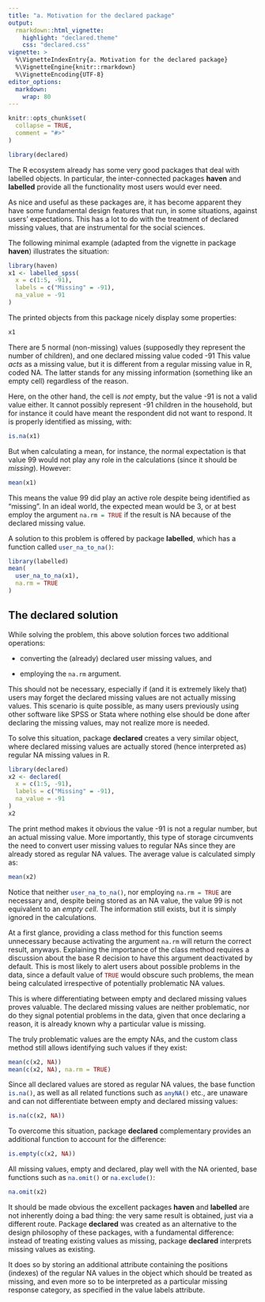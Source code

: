 ```yaml
---
title: "a. Motivation for the declared package"
output: 
  rmarkdown::html_vignette:
    highlight: "declared.theme"
    css: "declared.css"
vignette: >
  %\VignetteIndexEntry{a. Motivation for the declared package}
  %\VignetteEngine{knitr::rmarkdown}
  %\VignetteEncoding{UTF-8}
editor_options: 
  markdown: 
    wrap: 80
---
```


```r
knitr::opts_chunk$set(
  collapse = TRUE,
  comment = "#>"
)
```

```r
library(declared)
```

The R ecosystem already has some very good packages that deal with labelled
objects. In particular, the inter-connected packages **haven** and **labelled**
provide all the functionality most users would ever need.

As nice and useful as these packages are, it has become apparent they have some
fundamental design features that run, in some situations, against users'
expectations. This has a lot to do with the treatment of declared missing
values, that are instrumental for the social sciences.

The following minimal example (adapted from the vignette in package **haven**)
illustrates the situation:

```r
library(haven)
x1 <- labelled_spss(
  x = c(1:5, -91),
  labels = c("Missing" = -91),
  na_value = -91
)
```

The printed objects from this package nicely display some properties:

```r
x1
```

There are 5 normal (non-missing) values (supposedly they represent the number of
children), and one declared missing value coded -91 This value *acts* as a
missing value, but it is different from a regular missing value in R, coded NA.
The latter stands for any missing information (something like an empty cell)
regardless of the reason.

Here, on the other hand, the cell is *not* empty, but the value -91 is not a
valid value either. It cannot possibly represent -91 children in the household,
but for instance it could have meant the respondent did not want to respond. It
is properly identified as missing, with:

```r
is.na(x1)
```

But when calculating a mean, for instance, the normal expectation is that value
99 would not play any role in the calculations (since it should be *missing*).
However:

```r
mean(x1)
```

This means the value 99 did play an active role despite being identified as
"missing". In an ideal world, the expected mean would be 3, or at best employ
the argument `na.rm = TRUE`{.R} if the result is NA because of the declared missing
value.

A solution to this problem is offered by package **labelled**, which has a
function called `user_na_to_na()`{.R}:

```r
library(labelled)
mean(
  user_na_to_na(x1),
  na.rm = TRUE
)
```


## The declared solution

While solving the problem, this above solution forces two additional operations:

-   converting the (already) declared user missing values, and

-   employing the `na.rm`{.R} argument.

This should not be necessary, especially if (and it is extremely likely that)
users may forget the declared missing values are not actually missing values.
This scenario is quite possible, as many users previously using other software
like SPSS or Stata where nothing else should be done after declaring the missing
values, may not realize more is needed.

To solve this situation, package **declared** creates a very similar object,
where declared missing values are actually stored (hence interpreted as) regular
NA missing values in R.

```r
library(declared)
x2 <- declared(
  x = c(1:5, -91),
  labels = c("Missing" = -91),
  na_value = -91
)
x2
```

The print method makes it obvious the value -91 is not a regular number, but an
actual missing value. More importantly, this type of storage circumvents the
need to convert user missing values to regular NAs since they are already stored
as regular NA values. The average value is calculated simply as:

```r
mean(x2)
```

Notice that neither `user_na_to_na()`{.R}, nor employing `na.rm = TRUE`{.R} are
necessary and, despite being stored as an NA value, the value 99 is not
equivalent to an *empty cell*. The information still exists, but it is simply
ignored in the calculations.

At a first glance, providing a class method for this function seems unnecessary
because activating the argument `na.rm`{.R} will return the correct result, anyways.
Explaining the importance of the class method requires a discussion about the
base R decision to have this argument deactivated by default. This is most
likely to alert users about possible problems in the data, since a default value
of `TRUE`{.R} would obscure such problems, the mean being calculated irrespective of
potentially problematic NA values.

This is where differentiating between empty and declared missing values proves
valuable. The declared missing values are neither problematic, nor do they
signal potential problems in the data, given that once declaring a reason, it is
already known why a particular value is missing.

The truly problematic values are the empty NAs, and the custom class method
still allows identifying such values if they exist:

```r
mean(c(x2, NA))
mean(c(x2, NA), na.rm = TRUE)
```

Since all declared values are stored as regular NA values, the base function
`is.na()`{.R}, as well as all related functions such as `anyNA()`{.R} etc., are unaware
and can not differentiate between empty and declared missing values:

```r
is.na(c(x2, NA))
```

To overcome this situation, package **declared** complementary provides an
additional function to account for the difference:

```r
is.empty(c(x2, NA))
```

All missing values, empty and declared, play well with the NA oriented, base
functions such as `na.omit()`{.R} or `na.exclude()`{.R}:

```r
na.omit(x2)
```

It should be made obvious the excellent packages **haven** and **labelled** are
not inherently doing a bad thing: the very same result is obtained, just via a
different route. Package **declared** was created as an alternative to the
design philosophy of these packages, with a fundamental difference: instead of
treating existing values as missing, package **declared** interprets missing
values as existing.

It does so by storing an additional attribute containing the positions (indexes)
of the regular NA values in the object which should be treated as missing, and
even more so to be interpreted as a particular missing response category, as
specified in the value labels attribute.
